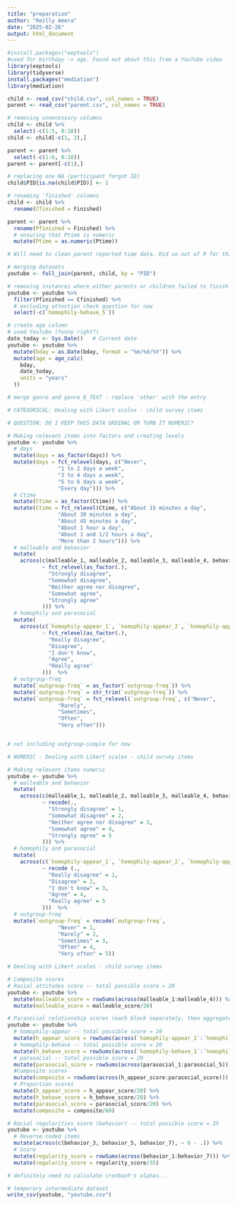 ```yaml
---
title: "preparation"
author: "Reilly Amera"
date: "2025-02-26"
output: html_document
---
```


```r
#install.packages("eeptools") 
#used for birthday -> age. Found out about this from a YouTube video
library(eeptools)
library(tidyverse)
install.packages("mediation")
library(mediation)
```

```r
child <- read_csv("child.csv", col_names = TRUE)
parent <- read_csv("parent.csv", col_names = TRUE)
```

```r
# removing unnecessary columns
child <- child %>% 
  select(-c(1:5, 8:18))
child <- child[-c(1, 2),]

parent <- parent %>% 
  select(-c(1:6, 8:18))
parent <- parent[-c(1),]

# replacing one NA (participant forgot ID)
child$PID[is.na(child$PID)] <- 1

# renaming 'finished' columns 
child <- child %>% 
  rename(Cfinished = Finished)

parent <- parent %>% 
  rename(Pfinished = Finished) %>% 
  # ensuring that Ptime is numeric
  mutate(Ptime = as.numeric(Ptime))

# Will need to clean parent reported time data. Did so out of R for this draft, but will do it in R for the final version of this project. Find the unedited version in localonly
```

```r
# merging datasets
youtube <- full_join(parent, child, by = "PID")

# removing instances where either parents or children failed to finish
youtube <- youtube %>% 
  filter(Pfinished == Cfinished) %>% 
  # excluding attention check question for now
  select(-c(`homophily-behave_5`))

# create age column
# used YouTube (funny right?)
date_today <- Sys.Date()   # Current date
youtube <- youtube %>% 
  mutate(bday = as.Date(bday, format = "%m/%d/%Y")) %>% 
  mutate(age = age_calc(
    bday,
    date_today,
    units = "years"
  ))

# merge genre and genre_8_TEXT - replace 'other' with the entry

```


```r
# CATEGORICAL: Dealing with Likert scales - child survey items

# QUESTION: DO I KEEP THIS DATA ORDINAL OR TURN IT NUMERIC? 

# Making relevant items into factors and creating levels 
youtube <- youtube %>% 
  # days
  mutate(days = as_factor(days)) %>% 
  mutate(days = fct_relevel(days, c("Never", 
                "1 to 2 days a week",
                "3 to 4 days a week",
                "5 to 6 days a week",
                "Every day"))) %>% 
  # Ctime
  mutate(Ctime = as_factor(Ctime)) %>% 
  mutate(Ctime = fct_relevel(Ctime, c("About 15 minutes a day", 
                "About 30 minutes a day",
                "About 45 minutes a day",
                "About 1 hour a day",
                "About 1 and 1/2 hours a day",
                "More than 2 hours"))) %>% 
  # malleable and behavior
  mutate(
    across(c(malleable_1, malleable_2, malleable_3, malleable_4, behavior_1, behavior_2, behavior_3, behavior_4, behavior_5, behavior_6, behavior_7),
           ~ fct_relevel(as_factor(.),
             "Strongly disagree",
             "Somewhat disagree",
             "Neither agree nor disagree",
             "Somewhat agree",
             "Strongly agree"
           ))) %>% 
  # homophily and parasocial 
  mutate(
    across(c(`homophily-appear_1`, `homophily-appear_2`, `homophily-appear_3`, `homophily-appear_4`, `homophily-appear_5`, `homophily-behave_1`, `homophily-behave_2`, `homophily-behave_3`, `homophily-behave_4`, `homophily-behave_6`, parasocial_1, parasocial_2, parasocial_3, parasocial_4, parasocial_5),
           ~ fct_relevel(as_factor(.),
             "Really disagree",
             "Disagree",
             "I don't know",
             "Agree",
             "Really agree"
           )))  %>% 
  # outgroup-freq
  mutate(`outgroup-freq` = as_factor(`outgroup-freq`)) %>% 
  mutate(`outgroup-freq` = str_trim(`outgroup-freq`)) %>% 
  mutate(`outgroup-freq` = fct_relevel(`outgroup-freq`, c("Never",
                "Rarely",
                "Sometimes",
                "Often",
                "Very often")))


# not including outgroup-simple for now
```

```r
# NUMERIC - Dealing with Likert scales - child survey items

# Making relevant items numeric 
youtube <- youtube %>% 
  # malleable and behavior
  mutate(
    across(c(malleable_1, malleable_2, malleable_3, malleable_4, behavior_1, behavior_2, behavior_3, behavior_4, behavior_5, behavior_6, behavior_7),
           ~ recode(.,
             "Strongly disagree" = 1,
             "Somewhat disagree" = 2,
             "Neither agree nor disagree" = 3,
             "Somewhat agree" = 4,
             "Strongly agree" = 5
           ))) %>% 
  # homophily and parasocial 
  mutate(
    across(c(`homophily-appear_1`, `homophily-appear_2`, `homophily-appear_3`, `homophily-appear_4`, `homophily-appear_5`, `homophily-behave_1`, `homophily-behave_2`, `homophily-behave_3`, `homophily-behave_4`, `homophily-behave_6`, parasocial_1, parasocial_2, parasocial_3, parasocial_4, parasocial_5),
           ~ recode (.,
             "Really disagree" = 1,
             "Disagree" = 2,
             "I don't know" = 3,
             "Agree" = 4,
             "Really agree" = 5
           )))  %>% 
  # outgroup-freq
  mutate(`outgroup-freq` = recode(`outgroup-freq`, 
                "Never" = 1,
                "Rarely" = 2,
                "Sometimes" = 3,
                "Often" = 4,
                "Very often" = 5))
```


```r
# Dealing with Likert scales - child survey items

# Composite scores
# Racial attitudes score -- total possible score = 20
youtube <- youtube %>% 
  mutate(malleable_score = rowSums(across(malleable_1:malleable_4))) %>% 
  mutate(malleable_score = malleable_score/20)

# Parasocial relationship scores (each block separately, then aggregate)
youtube <- youtube %>% 
  # homophily-appear -- total possible score = 20
  mutate(h_appear_score = rowSums(across(`homophily-appear_1`:`homophily-appear_5`))) %>% 
  # homophily-behave -- total possible score = 20
  mutate(h_behave_score = rowSums(across(`homophily-behave_1`:`homophily-behave_6`))) %>% 
  # parasocial -- total possible score = 20
  mutate(parasocial_score = rowSums(across(parasocial_1:parasocial_5))) %>% 
  #Composite scores
  mutate(composite = rowSums(across(h_appear_score:parasocial_score))) %>% 
  # Proportion scores
  mutate(h_appear_score = h_appear_score/20) %>%
  mutate(h_behave_score = h_behave_score/20) %>%
  mutate(parasocial_score = parasocial_score/20) %>%
  mutate(composite = composite/60)

# Racial regularities score (behavior) -- total possible score = 35
youtube <- youtube %>% 
  # Reverse coded items
  mutate(across(c(behavior_3, behavior_5, behavior_7), ~ 6 - .)) %>% 
  # Score
  mutate(regularity_score = rowSums(across(behavior_1:behavior_7))) %>% 
  mutate(regularity_score = regularity_score/35)

# definitely need to calculate cronbach's alphas...

# temporary intermediate dataset
write_csv(youtube, "youtube.csv")
```

